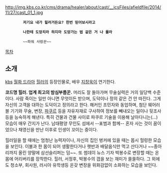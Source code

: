 http://img.kbs.co.kr/cms/drama/healer/about/cast/__icsFiles/afieldfile/2014/11/27/cast_01_1.jpg
         '''저기요 내가 힐러거든요? 한번 믿어보시라고'''    

         '''나한테 도망치라 하지마 도망가는 법 같은 거 나 몰라'''

         ~~파워 사랑꾼~~



[[목차]]

== 소개 ==
[[kbs]] [[월화 드라마]] [[힐러(드라마)|힐러]]의 등장인물로, 배우 [[지창욱]]이 연기한다.

'''코드명 힐러. 업계 최고의 밤심부름꾼.''' 머리도 잘 돌아가며 무술실력은 거의 일당백 수준이다. 사람 죽이는 일만 아니면 무엇이든 받으며, 도덕이나 정의 같은 건 안 따진다. 그게 자신의 고객을 대하는 도덕이고 정의라고 한다. 해커인 조민자와 동업하며, 첨단 웨어러블 기기와 무술, 변장, [[파쿠르]] 등을 자유자재로 구사하여 정보를 빼내오는 일이나 뒷조사 등을 능숙하게 해낸다. 특히 건물과 건물 사이로 파쿠르 기술을 이용해 날아다니는(...) 모습이 매우 간지가 난다. 남태평양 무인도 섬에서 --표범과 함께-- 혼자 사는 것이 꿈이었으나 채영신을 만난 이후로 인생이 꼬이는 중이다. 

힐러일을 할 때에는 엄청난 능력자이나, 자신의 집인 벙커에 있을 때는 몹시 헐렁한 모습을 보인다. 이불과 한 몸이 되어 생활한다거나 햇반과 배달음식만 먹고 산다거나 ~~종아리까지 올린 양말에 삼선슬리퍼는 덤~~. 또 썸데이 뉴스 기자 박봉수로 변장할 때는 온몸에 어리버리를 장착한다. 힐러, 서정후, 박봉수의 갭을 보는 재미가 쏠쏠하다. 그 외에도 청소부, 회사원, 러시아 유학생등 온갖 변장을 위화감없이 소화하는 모습을 보인다. 

